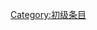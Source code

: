{{catmore1|[[Wikiproject:职业摔角|Wikiproject:职业摔角]]}}
{{Articles by Quality|topic=职业摔角|class=Start|format=TOC}}
{{CategoryTOC}}
{{emptycat}}

[[Category:初级条目|Category:初级条目]]